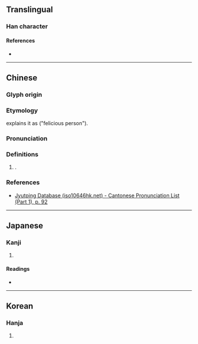 {{character info}}
==Translingual==

===Han character===
{{Han char|rn=38|rad=女|as=06|sn=9|four=44461|canj=VGR|ids=⿰女吉}}

====References====
* {{Han ref|kx=0259.220|dkj=06207|dj=0525.230|hdz=21042.070|uh=59DE|ud=23006|bh=CE63|bd=52835}}

----

==Chinese==
{{zh-forms}}

===Glyph origin===
{{Han etym}}

===Etymology===
{{w|Zuo zhuan}} explains it as {{lang|zh|吉人}} ("felicious person").

===Pronunciation===
{{zh-pron
|m=jí
|c=gat1
|mc=y
|oc=y
|cat=pn
}}

===Definitions===
{{zh-hanzi}}

# {{surname|zh|nodot=1}}.

===References===
* [http://www.iso10646hk.net/jp/document/download.jsp Jyutping Database (iso10646hk.net) - Cantonese Pronunciation List (Part 1), p. 92]

----

==Japanese==

===Kanji===
{{ja-kanji|grade=|rs=女06}}

# {{rfdef|ja|sort=女06}}

====Readings====
* {{ja-readings|on=[[きつ]] (kitsu), [[きち]] (kichi)|kun=[[つつしむ]] (tsutsushimu)}}

----

==Korean==

===Hanja===
{{ko-hanja|hangeul=길|rv=gil|mr=kil}}

# {{rfdef|ko|sort=女06}}